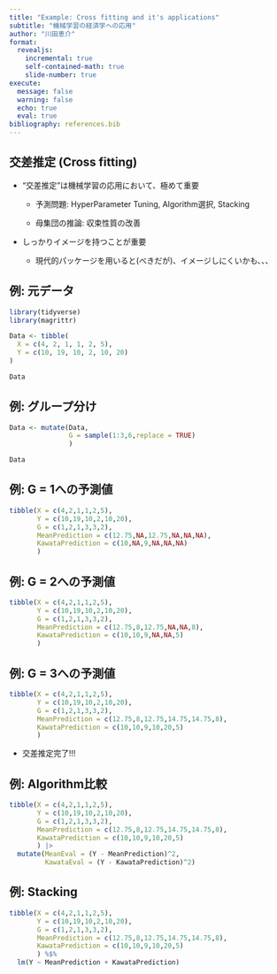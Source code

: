 ```yaml
---
title: "Example: Cross fitting and it's applications"
subtitle: "機械学習の経済学への応用"
author: "川田恵介"
format:
  revealjs:
    incremental: true
    self-contained-math: true
    slide-number: true
execute: 
  message: false
  warning: false
  echo: true
  eval: true
bibliography: references.bib
---
```


## 交差推定 (Cross fitting)

- "交差推定"は機械学習の応用において、極めて重要

    - 予測問題: HyperParameter Tuning, Algorithm選択, Stacking
    
    - 母集団の推論: 収束性質の改善

- しっかりイメージを持つことが重要


    - 現代的パッケージを用いると(べきだが)、イメージしにくいかも、、、
    
## 例: 元データ

```r
library(tidyverse)
library(magrittr)

Data <- tibble(
  X = c(4, 2, 1, 1, 2, 5),
  Y = c(10, 19, 10, 2, 10, 20)
)

Data
```

## 例: グループ分け

```r
Data <- mutate(Data,
               G = sample(1:3,6,replace = TRUE)
               )

Data
```

## 例: G = 1への予測値

```r
tibble(X = c(4,2,1,1,2,5),
       Y = c(10,19,10,2,10,20),
       G = c(1,2,1,3,3,2),
       MeanPrediction = c(12.75,NA,12.75,NA,NA,NA),
       KawataPrediction = c(10,NA,9,NA,NA,NA)
       )
```

## 例: G = 2への予測値

```r
tibble(X = c(4,2,1,1,2,5),
       Y = c(10,19,10,2,10,20),
       G = c(1,2,1,3,3,2),
       MeanPrediction = c(12.75,8,12.75,NA,NA,8),
       KawataPrediction = c(10,10,9,NA,NA,5)
       )
```


## 例: G = 3への予測値

```r
tibble(X = c(4,2,1,1,2,5),
       Y = c(10,19,10,2,10,20),
       G = c(1,2,1,3,3,2),
       MeanPrediction = c(12.75,8,12.75,14.75,14.75,8),
       KawataPrediction = c(10,10,9,10,20,5)
       )
```

- 交差推定完了!!!

## 例: Algorithm比較

```r
tibble(X = c(4,2,1,1,2,5),
       Y = c(10,19,10,2,10,20),
       G = c(1,2,1,3,3,2),
       MeanPrediction = c(12.75,8,12.75,14.75,14.75,8),
       KawataPrediction = c(10,10,9,10,20,5)
       ) |> 
  mutate(MeanEval = (Y - MeanPrediction)^2,
         KawataEval = (Y - KawataPrediction)^2)
```

## 例: Stacking

```r
tibble(X = c(4,2,1,1,2,5),
       Y = c(10,19,10,2,10,20),
       G = c(1,2,1,3,3,2),
       MeanPrediction = c(12.75,8,12.75,14.75,14.75,8),
       KawataPrediction = c(10,10,9,10,20,5)
       ) %$%
  lm(Y ~ MeanPrediction + KawataPrediction)
```
